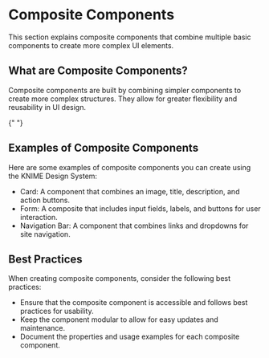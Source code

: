 
<Meta title="Composite Components/Introduction" />

<div className="composite-container sb-unstyled">
  <h1>Composite Components</h1>
  <p>This section explains composite components that combine multiple basic components to create more complex UI elements.</p>
  
  <h2>What are Composite Components?</h2>
  <p>Composite components are built by combining simpler components to create more complex structures. They allow for greater flexibility and reusability in UI design.</p>

{" "}

<h2>Examples of Composite Components</h2>
<p>
  Here are some examples of composite components you can create using the KNIME
  Design System:
</p>
<ul>
  <li>
    Card: A component that combines an image, title, description, and action
    buttons.
  </li>
  <li>
    Form: A composite that includes input fields, labels, and buttons for user
    interaction.
  </li>
  <li>
    Navigation Bar: A component that combines links and dropdowns for site
    navigation.
  </li>
</ul>

  <h2>Best Practices</h2>
  <p>When creating composite components, consider the following best practices:</p>
  <ul>
    <li>Ensure that the composite component is accessible and follows best practices for usability.</li>
    <li>Keep the component modular to allow for easy updates and maintenance.</li>
    <li>Document the properties and usage examples for each composite component.</li>
  </ul>
</div>

<style>
  {`
  .composite-container {
    margin-bottom: 32px;
  }

  .composite-container h1 {
    margin-bottom: 16px;
  }

  .composite-container h2 {
    margin-top: 24px;
    margin-bottom: 8px;
  }

  .composite-container p {
    margin: 0 0 16px 0;
  }

  .composite-container ul {
    list-style-type: disc;
    padding-left: 20px;
    margin: 0 0 16px 0;
  }
  `}
</style>
